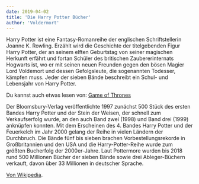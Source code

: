 ```yaml
---
date: 2019-04-02
title: 'Die Harry Potter Bücher'
author: 'Voldermort'
---
```


Harry Potter ist eine Fantasy-Romanreihe der englischen Schriftstellerin Joanne K. Rowling. Erzählt wird die Geschichte der titelgebenden Figur Harry Potter, der an seinem elften Geburtstag von seiner magischen Herkunft erfährt und fortan Schüler des britischen Zaubererinternats Hogwarts ist, wo er mit seinen neuen Freunden gegen den bösen Magier Lord Voldemort und dessen Gefolgsleute, die sogenannten Todesser, kämpfen muss. Jeder der sieben Bände beschreibt ein Schul- und Lebensjahr von Harry Potter.

Du kannst auch etwas lesen von: [Game of Thrones](/blog/game-of-thrones)

Der Bloomsbury-Verlag veröffentlichte 1997 zunächst 500 Stück des ersten Bandes Harry Potter und der Stein der Weisen, der schnell zum Verkaufserfolg wurde, an den auch Band zwei (1998) und Band drei (1999) anknüpfen konnten. Mit dem Erscheinen des 4. Bandes Harry Potter und der Feuerkelch im Jahr 2000 gelang der Reihe in vielen Ländern der Durchbruch. Die Bände fünf bis sieben brachen Vorbestellungsrekorde in Großbritannien und den USA und die Harry-Potter-Reihe wurde zum größten Bucherfolg der 2000er-Jahre. Laut Pottermore wurden bis 2018 rund 500 Millionen Bücher der sieben Bände sowie drei Ableger-Büchern verkauft, davon über 33 Millionen in deutscher Sprache.

[Von Wikipedia](https://de.wikipedia.org/wiki/Harry_Potter).
